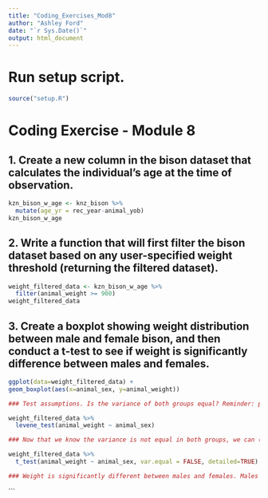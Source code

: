 ```yaml
---
title: "Coding_Exercises_Mod8"
author: "Ashley Ford"
date: "`r Sys.Date()`"
output: html_document
---
```


# Run setup script.

```r
source("setup.R")
```

# Coding Exercise - Module 8

## 1. Create a new column in the bison dataset that calculates the individual’s age at the time of observation.


```r
kzn_bison_w_age <- knz_bison %>%
  mutate(age_yr = rec_year-animal_yob)
kzn_bison_w_age
```


## 2. Write a function that will first filter the bison dataset based on any user-specified weight threshold (returning the filtered dataset).

```r
weight_filtered_data <- kzn_bison_w_age %>%
  filter(animal_weight >= 900)
weight_filtered_data
```

## 3. Create a boxplot showing weight distribution between male and female bison, and then conduct a t-test to see if weight is significantly difference between males and females.

```r
ggplot(data=weight_filtered_data) +
geom_boxplot(aes(x=animal_sex, y=animal_weight))

### Test assumptions. Is the variance of both groups equal? Reminder: p-values less than 0.05 are significant.In a Levene test, we focus on the p-value. If above 0.05, the variance are considered homogeneous (equal), meaning the assumption is met. If the p-value is less than the significance level, the variances are heterogeneous (unequal) and the assumption of equality is violated.

weight_filtered_data %>%
  levene_test(animal_weight ~ animal_sex)

### Now that we know the variance is not equal in both groups, we can (a) transform our weight variable, or (b) use the non-parametric Welch t-test which does not assume equal variances.

weight_filtered_data %>%
  t_test(animal_weight ~ animal_sex, var.equal = FALSE, detailed=TRUE)

### Weight is significantly different between males and females. Males tend to weigh about 300 pounds more than females. 
```
```



